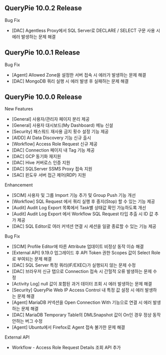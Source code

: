 ## QueryPie 10.0.2 Release
Bug Fix

* [DAC] Agentless Proxy에서 SQL Server로 DECLARE / SELECT 구문 사용 시 에러 발생하는 문제 해결

## QueryPie 10.0.1 Release
Bug Fix

* [Agent] Allowed Zone을 설정한 서버 접속 시 에러가 발생하는 문제 해결
* [DAC] MongoDB 쿼리 실행 시 에러 발생 후 실패하는 문제 해결

## QueryPie 10.0.0 Release
New Features

* [General] 사용자/관리자 페이지 분리 제공
* [General] 사용자 대시보드(My Dashboard) 메뉴 신설
* [Security] 패스워드 재사용 금지 횟수 설정 기능 제공
* [AIDD] AI Data Discovery 기능 신규 출시
* [Workflow] Access Role Request 신규 제공
* [DAC] Connection 페이지 내 Tag 기능 제공
* [DAC] GCP 동기화 재지원
* [DAC] Hive 커버로스 인증 지원
* [DAC] SQLServer SSMS Proxy 접속 지원
* [SAC] 윈도우 서버 접근 제어(RDP) 지원

Enhancement

* [SCIM] 사용자 및 그룹 Import 기능 추가 및 Group Push 기능 개선
* [Workflow]  SQL Request 에서 쿼리 실행 후 중지(Stop) 할 수 있는 기능 제공
* [Audit] Audit Log Export 목록에서 Task별 상태값 확인 가능하도록 개선
* [Audit] Audit Log Export 에서 Workflow SQL Request 타입 추출 시 ID 값 추가 제공
* [DAC] SQL Editor로 여러 커넥션 연결 시 세션을 일괄 종료할 수 있는 기능 제공

Bug Fix

* [SCIM] Profile Editor에 따른 Attribute 업데이트 비정상 동작 이슈 해결
* [External API] 9.19.0 업그레이드 후 API Token 권한 Scopes 값이 Select Role 로 부여되는 문제 해결
* [DAC] SQL Server 특정 쿼리(IF/EXEC)가 실행되지 않는 문제 수정
* [DAC] 브라우저 신규 탭으로 Connection 접속 시 간헐적 오류 발생하는 문제 수정
* [Activity Log] null 값이 포함된 과거 데이터 조회 시 에러 발생하는 문제 해결
* [Security] QueryPie Web IP Access Control 내 특정 값 설정 시 에러 발생하는 문제 해결
* [Agent] MariaDB 커넥션을 Open Connection With 기능으로 연결 시 에러 발생하는 문제 해결
* [DAC] MariaDB Temporary Table의 DMLSnapshot 값이 On인 경우 정상 동작 안하는 버그 수정
* [Agent] Ubuntu에서 Firefox로 Agent 접속 불가한 문제 해결

External API

* Workflow - Access Role Request Details 조회 API 추가
